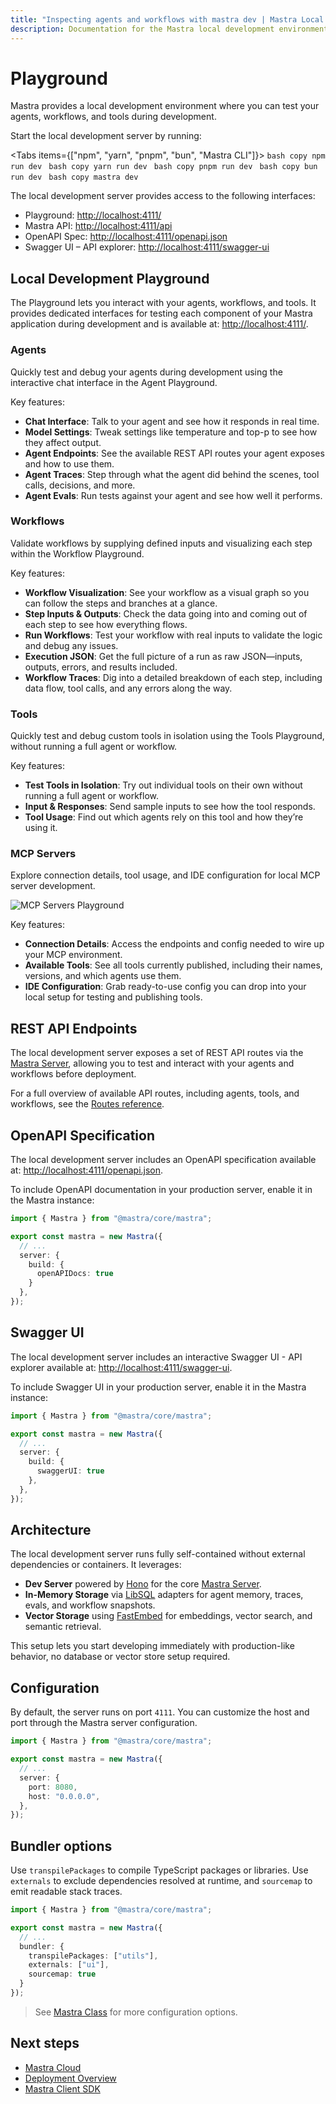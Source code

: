 ```yaml
---
title: "Inspecting agents and workflows with mastra dev | Mastra Local Dev Docs"
description: Documentation for the Mastra local development environment for Mastra applications.
---
```



# Playground

Mastra provides a local development environment where you can test your agents, workflows, and tools during development.

Start the local development server by running:

<Tabs items={["npm", "yarn", "pnpm", "bun", "Mastra CLI"]}>
  <Tab>
    ```bash copy
    npm run dev
    ```
  </Tab>
  <Tab>
    ```bash copy
    yarn run dev
    ```
  </Tab>
  <Tab>
    ```bash copy
    pnpm run dev
    ```
  </Tab>
  <Tab>
    ```bash copy
    bun run dev
    ```
  </Tab>
  <Tab>
    ```bash copy
    mastra dev
    ```
  </Tab>
</Tabs>

The local development server provides access to the following interfaces:

- Playground: [http://localhost:4111/](http://localhost:4111/)
- Mastra API: [http://localhost:4111/api](http://localhost:4111/api)
- OpenAPI Spec: [http://localhost:4111/openapi.json](http://localhost:4111/openapi.json)
- Swagger UI – API explorer: [http://localhost:4111/swagger-ui](http://localhost:4111/swagger-ui)

## Local Development Playground

The Playground lets you interact with your agents, workflows, and tools. It provides dedicated interfaces for testing each component of your Mastra application during development and is available at: [http://localhost:4111/](http://localhost:4111/).

<YouTube id="spGlcTEjuXY" startTime={126}/>

### Agents

Quickly test and debug your agents during development using the interactive chat interface in the Agent Playground.

<VideoPlayer
  src="https://res.cloudinary.com/mastra-assets/video/upload/v1751406022/local-dev-agents-playground_100_m3begx.mp4"
/>

Key features:

- **Chat Interface**: Talk to your agent and see how it responds in real time.
- **Model Settings**: Tweak settings like temperature and top-p to see how they affect output.
- **Agent Endpoints**: See the available REST API routes your agent exposes and how to use them.
- **Agent Traces**: Step through what the agent did behind the scenes, tool calls, decisions, and more.
- **Agent Evals**: Run tests against your agent and see how well it performs.

### Workflows

Validate workflows by supplying defined inputs and visualizing each step within the Workflow Playground.

<VideoPlayer
  src="https://res.cloudinary.com/mastra-assets/video/upload/v1751406027/local-dev-workflows-playground_100_rbc466.mp4"
/>

Key features:

- **Workflow Visualization**: See your workflow as a visual graph so you can follow the steps and branches at a glance.
- **Step Inputs & Outputs**: Check the data going into and coming out of each step to see how everything flows.
- **Run Workflows**: Test your workflow with real inputs to validate the logic and debug any issues.
- **Execution JSON**: Get the full picture of a run as raw JSON—inputs, outputs, errors, and results included.
- **Workflow Traces**: Dig into a detailed breakdown of each step, including data flow, tool calls, and any errors along the way.

### Tools

Quickly test and debug custom tools in isolation using the Tools Playground, without running a full agent or workflow.

<VideoPlayer
  src="https://res.cloudinary.com/mastra-assets/video/upload/v1751406316/local-dev-agents-tools_100_fe1jdt.mp4"
/>

Key features:

- **Test Tools in Isolation**: Try out individual tools on their own without running a full agent or workflow.
- **Input & Responses**: Send sample inputs to see how the tool responds.
- **Tool Usage**: Find out which agents rely on this tool and how they’re using it.


### MCP Servers

Explore connection details, tool usage, and IDE configuration for local MCP server development.

![MCP Servers Playground](/image/local-dev/local-dev-mcp-server-playground.jpg)

Key features:

- **Connection Details**: Access the endpoints and config needed to wire up your MCP environment.
- **Available Tools**:  See all tools currently published, including their names, versions, and which agents use them.
- **IDE Configuration**: Grab ready-to-use config you can drop into your local setup for testing and publishing tools.


## REST API Endpoints

The local development server exposes a set of REST API routes via the [Mastra Server](/docs/deployment/server), allowing you to test and interact with your agents and workflows before deployment.

For a full overview of available API routes, including agents, tools, and workflows, see the [Routes reference](/reference/cli/dev#routes).

## OpenAPI Specification

The local development server includes an OpenAPI specification available at: [http://localhost:4111/openapi.json](http://localhost:4111/openapi.json).

To include OpenAPI documentation in your production server, enable it in the Mastra instance:

```typescript {7} filename="src/mastra/index.ts" showLineNumbers copy
import { Mastra } from "@mastra/core/mastra";

export const mastra = new Mastra({
  // ...
  server: {
    build: {
      openAPIDocs: true
    }
  },
});
```

## Swagger UI

The local development server includes an interactive Swagger UI - API explorer available at: [http://localhost:4111/swagger-ui](http://localhost:4111/swagger-ui).

To include Swagger UI in your production server, enable it in the Mastra instance:

```typescript {7} filename="src/mastra/index.ts" showLineNumbers copy
import { Mastra } from "@mastra/core/mastra";

export const mastra = new Mastra({
  // ...
  server: {
    build: {
      swaggerUI: true
    },
  },
});
```

## Architecture

The local development server runs fully self-contained without external dependencies or containers. It leverages:

- **Dev Server** powered by [Hono](https://hono.dev) for the core [Mastra Server](/docs/deployment/server).
- **In-Memory Storage** via [LibSQL](https://libsql.org/) adapters for agent memory, traces, evals, and workflow snapshots.
- **Vector Storage** using [FastEmbed](https://github.com/qdrant/fastembed) for embeddings, vector search, and semantic retrieval.

This setup lets you start developing immediately with production-like behavior, no database or vector store setup required.

## Configuration

By default, the server runs on port `4111`. You can customize the host and port through the Mastra server configuration.

```typescript {6,7} filename="src/mastra/index.ts" showLineNumbers copy
import { Mastra } from "@mastra/core/mastra";

export const mastra = new Mastra({
  // ...
  server: {
    port: 8080,
    host: "0.0.0.0",
  },
});
```

## Bundler options

Use `transpilePackages` to compile TypeScript packages or libraries. Use `externals` to exclude dependencies resolved at runtime, and `sourcemap` to emit readable stack traces.

```typescript filename="src/mastra/index.ts" showLineNumbers copy
import { Mastra } from "@mastra/core/mastra";

export const mastra = new Mastra({
  // ...
  bundler: {
    transpilePackages: ["utils"],
    externals: ["ui"],
    sourcemap: true
  }
});
```

> See [Mastra Class](../../reference/core/mastra-class.mdx) for more configuration options.


## Next steps

- [Mastra Cloud](/docs/mastra-cloud/overview)
- [Deployment Overview](/docs/deployment/overview)
- [Mastra Client SDK](/docs/client-js/overview)
